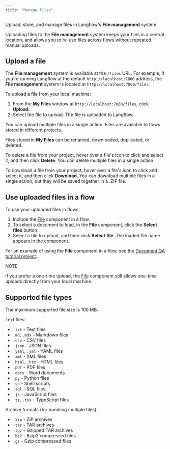 ```yaml
---
title: "Manage files"
---
```


Upload, store, and manage files in Langflow's **File management** system.

Uploading files to the **File management** system keeps your files in a central location, and allows you to re-use files across flows without repeated manual uploads.

## **Upload a file**

The **File management** system is available at the `/files` URL. For example, if you're running Langflow at the default `http://localhost:7860` address, the **File management** system is located at `http://localhost:7860/files`.

To upload a file from your local machine:

1. From the **My Files** window at `http://localhost:7860/files`, click **Upload**.
2. Select the file to upload. The file is uploaded to Langflow.

You can upload multiple files in a single action. Files are available to flows stored in different projects.

Files stored in **My Files** can be renamed, downloaded, duplicated, or deleted.

To delete a file from your project, hover over a file's icon to click and select it, and then click **Delete**. You can delete multiple files in a single action.

To download a file from your project, hover over a file's icon to click and select it, and then click **Download**. You can download multiple files in a single action, but they will be saved together in a .ZIP file.

## **Use uploaded files in a flow**[**​**](https://docs.langflow.org/concepts-file-management#use-uploaded-files-in-a-flow)

To use your uploaded files in flows:

1. Include the [File](https://docs.langflow.org/components-data#file) component in a flow.
2. To select a document to load, in the **File** component, click the **Select files** button.
3. Select a file to upload, and then click **Select file**. The loaded file name appears in the component.

For an example of using the **File** component in a flow, see the [Document QA tutorial project](https://docs.langflow.org/document-qa).

<Note>
  NOTE

  If you prefer a one-time upload, the [<u>File</u>](https://docs.langflow.org/components-data#file) component still allows one-time uploads directly from your local machine.
</Note>

## **Supported file types**[**​**](https://docs.langflow.org/concepts-file-management#supported-file-types)

The maximum supported file size is 100 MB.

Text files:

- `.txt` - Text files
- `.md`, `.mdx` - Markdown files
- `.csv` - CSV files
- `.json` - JSON files
- `.yaml`, `.yml` - YAML files
- `.xml` - XML files
- `.html`, `.htm` - HTML files
- `.pdf` - PDF files
- `.docx` - Word documents
- `.py` - Python files
- `.sh` - Shell scripts
- `.sql` - SQL files
- `.js` - JavaScript files
- `.ts`, `.tsx` - TypeScript files

Archive formats (for bundling multiple files):

- `.zip` - ZIP archives
- `.tar` - TAR archives
- `.tgz` - Gzipped TAR archives
- `.bz2` - Bzip2 compressed files
- `.gz` - Gzip compressed files